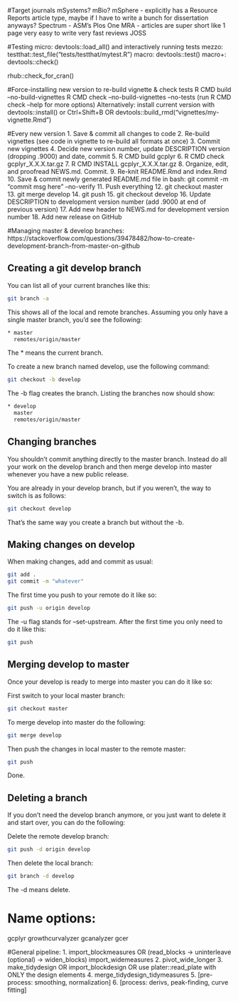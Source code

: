 #Target journals
mSystems?
mBio?
mSphere - explicitly has a Resource Reports article type, maybe if I have to
          write a bunch for dissertation anyways?
Spectrum - ASM's Plos One
MRA - articles are super short like 1 page very easy to write very fast reviews
JOSS

#Testing
micro:  devtools::load_all() and interactively running tests
mezzo:  testthat::test_file("tests/testthat/mytest.R")
macro:  devtools::test() 
macro+: devtools::check()

rhub::check_for_cran()

#Force-installing new version to re-build vignette & check tests
R CMD build --no-build-vignettes
R CMD check --no-build-vignettes --no-tests
(run R CMD check --help for more options)
Alternatively:
  install current version with devtools::install() or Ctrl+Shift+B
  OR devtools::build_rmd("vignettes/my-vignette.Rmd")

#Every new version
1. Save & commit all changes to code
2. Re-build vignettes (see code in vignette to re-build all formats at once)
3. Commit new vignettes
4. Decide new version number, update DESCRIPTION version (dropping .9000) and date, commit
5. R CMD build gcplyr
6. R CMD check gcplyr_X.X.X.tar.gz
7. R CMD INSTALL gcplyr_X.X.X.tar.gz
8. Organize, edit, and proofread NEWS.md. Commit.
9. Re-knit README.Rmd and index.Rmd
10. Save & commit newly generated README.md file
      in bash: git commit -m "commit msg here" --no-verify
11. Push everything
12. git checkout master
13. git merge develop
14. git push
15. git checkout develop
16. Update DESCRIPTION to development version number (add .9000 at end of previous version)
17. Add new header to NEWS.md for development version number
18. Add new release on GitHub


#Managing master & develop branches:
https://stackoverflow.com/questions/39478482/how-to-create-development-branch-from-master-on-github

## Creating a git develop branch
You can list all of your current branches like this:

```bash
git branch -a
```

This shows all of the local and remote branches. Assuming you only have a single master branch, you'd see the following:

```bash
* master
  remotes/origin/master
```
The * means the current branch.

To create a new branch named develop, use the following command:

```bash
git checkout -b develop
```

The -b flag creates the branch. Listing the branches now should show:

```bash
* develop
  master
  remotes/origin/master
```

## Changing branches
You shouldn't commit anything directly to the master branch. Instead do all your work on the develop branch and then merge develop into master whenever you have a new public release.

You are already in your develop branch, but if you weren't, the way to switch is as follows:

```bash
git checkout develop
```

That's the same way you create a branch but without the -b.

## Making changes on develop
When making changes, add and commit as usual:

```bash
git add .
git commit -m "whatever"
```

The first time you push to your remote do it like so:

```bash
git push -u origin develop
```

The -u flag stands for --set-upstream. After the first time you only need to do it like this:

```bash
git push
```

## Merging develop to master
Once your develop is ready to merge into master you can do it like so:

First switch to your local master branch:

```bash
git checkout master
```

To merge develop into master do the following:

```bash
git merge develop
```

Then push the changes in local master to the remote master:

```bash
git push
```

Done.

## Deleting a branch
If you don't need the develop branch anymore, or you just want to delete it and start over, you can do the following:

Delete the remote develop branch:

```bash
git push -d origin develop
```

Then delete the local branch:

```bash
git branch -d develop
```

The -d means delete.

# Name options:
gcplyr
growthcurvalyzer
gcanalyzer
gcer


#General pipeline:
 1.  import_blockmeasures OR
       (read_blocks -> uninterleave (optional) -> widen_blocks)
     import_widemeasures
 2.  pivot_wide_longer
 3.  make_tidydesign OR
     import_blockdesign OR
     use plater::read_plate with ONLY the design elements
 4.  merge_tidydesign_tidymeasures
 5.  [pre-process: smoothing, normalization]
 6.  [process: derivs, peak-finding, curve fitting]